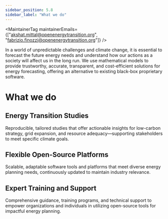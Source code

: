```yaml
---
sidebar_position: 5.8
sidebar_label: "What we do"
---
```



<MaintainerTag maintainerEmails={["akshat.mittal@openenergytransition.org", "fabrizio.finozzi@openenergytransition.org"]} />

<ControlledDocBanner />

In a world of unpredictable challenges and climate change, it is essential to forecast the future energy needs and understand how our actions as a society will affect us in the long run. We use mathematical models to provide trustworthy, accurate, transparent, and cost-efficient solutions for energy forecasting, offering an alternative to existing black-box proprietary software. 

# What we do
## Energy Transition Studies 
Reproducible, tailored studies that offer actionable insights for low-carbon strategy, grid expansion, and resource adequacy—supporting stakeholders to meet specific climate goals.
## Flexible Open-Source Platforms
Scalable, adaptable software tools and platforms that meet diverse energy planning needs, continuously updated to maintain industry relevance.
## Expert Training and Support
Comprehensive guidance, training programs, and technical support to empower organizations and individuals in utilizing open-source tools for impactful energy planning.
